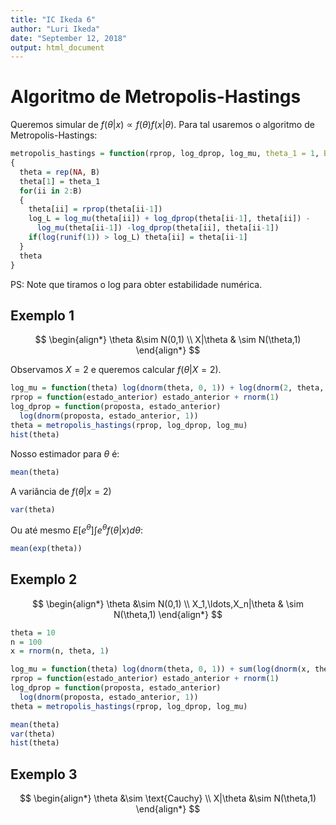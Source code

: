 ```yaml
---
title: "IC Ikeda 6"
author: "Luri Ikeda"
date: "September 12, 2018"
output: html_document
---
```


# Algoritmo de Metropolis-Hastings

Queremos simular de $f(\theta|x) \propto f(\theta)f(x|\theta)$.
Para tal usaremos o algoritmo de Metropolis-Hastings:

```r
metropolis_hastings = function(rprop, log_dprop, log_mu, theta_1 = 1, B = 10^5)
{
  theta = rep(NA, B)
  theta[1] = theta_1
  for(ii in 2:B)
  {
    theta[ii] = rprop(theta[ii-1])
    log_L = log_mu(theta[ii]) + log_dprop(theta[ii-1], theta[ii]) -
      log_mu(theta[ii-1]) -log_dprop(theta[ii], theta[ii-1])
    if(log(runif(1)) > log_L) theta[ii] = theta[ii-1]
  }
  theta
}
```

PS: Note que tiramos o log para
obter estabilidade numérica.

## Exemplo 1

$$
\begin{align*}
 \theta &\sim N(0,1) \\
 X|\theta & \sim N(\theta,1)
\end{align*}
$$

Observamos $X = 2$ e 
queremos calcular $f(\theta|X=2)$.

```r
log_mu = function(theta) log(dnorm(theta, 0, 1)) + log(dnorm(2, theta, 1))
rprop = function(estado_anterior) estado_anterior + rnorm(1)
log_dprop = function(proposta, estado_anterior)
  log(dnorm(proposta, estado_anterior, 1))
theta = metropolis_hastings(rprop, log_dprop, log_mu)
hist(theta)
```

Nosso estimador para $\theta$ é:

```r
mean(theta)
```

A variância de $f(\theta|x=2)$


```r
var(theta)
```

Ou até mesmo $E[e^{\theta}] \int e^{\theta} f(\theta|x) d\theta$:

```r
mean(exp(theta))
```

## Exemplo 2

$$
\begin{align*}
 \theta &\sim N(0,1) \\
 X_1,\ldots,X_n|\theta & \sim N(\theta,1)
\end{align*}
$$

```r
theta = 10
n = 100
x = rnorm(n, theta, 1)

log_mu = function(theta) log(dnorm(theta, 0, 1)) + sum(log(dnorm(x, theta, 1)))
rprop = function(estado_anterior) estado_anterior + rnorm(1)
log_dprop = function(proposta, estado_anterior) 
  log(dnorm(proposta, estado_anterior, 1))
theta = metropolis_hastings(rprop, log_dprop, log_mu)

mean(theta)
var(theta)
hist(theta)
```

## Exemplo 3

$$
\begin{align*}
 \theta &\sim \text{Cauchy} \\
 X|\theta &\sim N(\theta,1)
\end{align*}
$$

